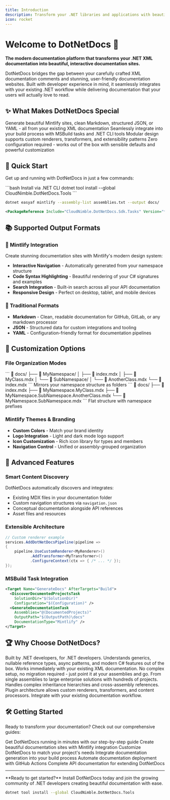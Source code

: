 ```yaml
---
title: Introduction
description: Transform your .NET libraries and applications with beautiful documentation
icon: rocket
---
```


# Welcome to DotNetDocs 🚀

**The modern documentation platform that transforms your .NET XML documentation into beautiful, interactive documentation sites.**

DotNetDocs bridges the gap between your carefully crafted XML documentation comments and stunning, user-friendly documentation websites. Built with developer experience in mind, it seamlessly integrates with your existing .NET workflow while delivering documentation that your users will actually love to read.

## ✨ What Makes DotNetDocs Special

<CardGroup cols={2}>
  <Card title="🎨 Multiple Output Formats" icon="palette">
    Generate beautiful Mintlify sites, clean Markdown, structured JSON, or YAML - all from your existing XML documentation
  </Card>
  <Card title="🔧 MSBuild Integration" icon="gear">
    Seamlessly integrate into your build process with MSBuild tasks and .NET CLI tools
  </Card>
  <Card title="🏗️ Flexible Architecture" icon="cubes">
    Modular design supports custom renderers, transformers, and extensibility patterns
  </Card>
  <Card title="⚡ Developer-First" icon="code">
    Zero configuration required - works out of the box with sensible defaults and powerful customization
  </Card>
</CardGroup>

## 🚀 Quick Start

Get up and running with DotNetDocs in just a few commands:

<CodeGroup>
```bash Install via .NET CLI
dotnet tool install --global CloudNimble.DotNetDocs.Tools
```

```bash Generate Documentation
dotnet easyaf mintlify --assembly-list assemblies.txt --output docs/
```

```xml MSBuild Integration
<PackageReference Include="CloudNimble.DotNetDocs.Sdk.Tasks" Version="*" />
```
</CodeGroup>

## 📚 Supported Output Formats

### 🎯 Mintlify Integration
Create stunning documentation sites with Mintlify's modern design system:
- **Interactive Navigation** - Automatically generated from your namespace structure
- **Code Syntax Highlighting** - Beautiful rendering of your C# signatures and examples
- **Search Integration** - Built-in search across all your API documentation
- **Responsive Design** - Perfect on desktop, tablet, and mobile devices

### 📄 Traditional Formats
- **Markdown** - Clean, readable documentation for GitHub, GitLab, or any markdown processor
- **JSON** - Structured data for custom integrations and tooling
- **YAML** - Configuration-friendly format for documentation pipelines

## 🎨 Customization Options

### File Organization Modes
<Tabs>
  <Tab title="Folder Mode">
    ```
    📁 docs/
    ├── 📁 MyNamespace/
    │   ├── 📄 index.mdx
    │   ├── 📄 MyClass.mdx
    │   └── 📁 SubNamespace/
    │       └── 📄 AnotherClass.mdx
    └── 📄 index.mdx
    ```
    Mirrors your namespace structure as folders
  </Tab>
  
  <Tab title="File Mode">
    ```
    📁 docs/
    ├── 📄 index.mdx
    ├── 📄 MyNamespace.MyClass.mdx
    ├── 📄 MyNamespace.SubNamespace.AnotherClass.mdx
    └── 📄 MyNamespace.SubNamespace.mdx
    ```
    Flat structure with namespace prefixes
  </Tab>
</Tabs>

### Mintlify Themes & Branding
- **Custom Colors** - Match your brand identity
- **Logo Integration** - Light and dark mode logo support
- **Icon Customization** - Rich icon library for types and members
- **Navigation Control** - Unified or assembly-grouped organization

## 🔧 Advanced Features

### Smart Content Discovery
DotNetDocs automatically discovers and integrates:
- Existing MDX files in your documentation folder
- Custom navigation structures via `navigation.json`
- Conceptual documentation alongside API references
- Asset files and resources

### Extensible Architecture
```csharp
// Custom renderer example
services.AddDotNetDocsPipeline(pipeline =>
{
    pipeline.UseCustomRenderer<MyRenderer>()
           .AddTransformer<MyTransformer>()
           .ConfigureContext(ctx => { /* ... */ });
});
```

### MSBuild Task Integration
```xml
<Target Name="GenerateDocs" AfterTargets="Build">
  <DiscoverDocumentedProjectsTask 
    SolutionDir="$(SolutionDir)" 
    Configuration="$(Configuration)" />
  <GenerateDocumentationTask 
    Assemblies="@(DocumentedProjects)"
    OutputPath="$(OutputPath)\docs"
    DocumentationType="Mintlify" />
</Target>
```

## 🏆 Why Choose DotNetDocs?

<AccordionGroup>
  <Accordion title="🎯 Designed for .NET Developers">
    Built by .NET developers, for .NET developers. Understands generics, nullable reference types, async patterns, and modern C# features out of the box.
  </Accordion>
  
  <Accordion title="🚀 Zero Configuration">
    Works immediately with your existing XML documentation. No complex setup, no migration required - just point it at your assemblies and go.
  </Accordion>
  
  <Accordion title="📈 Scales with Your Project">
    From single assemblies to large enterprise solutions with hundreds of projects. Handles complex inheritance hierarchies and cross-assembly references.
  </Accordion>
  
  <Accordion title="🔧 Extensible & Customizable">
    Plugin architecture allows custom renderers, transformers, and content processors. Integrate with your existing documentation workflow.
  </Accordion>
</AccordionGroup>

## 🛠️ Getting Started

Ready to transform your documentation? Check out our comprehensive guides:

<CardGroup cols={3}>
  <Card title="📖 Quick Start Guide" href="/getting-started">
    Get DotNetDocs running in minutes with our step-by-step guide
  </Card>
  <Card title="🎨 Mintlify Setup" href="/mintlify-guide">
    Create beautiful documentation sites with Mintlify integration
  </Card>
  <Card title="⚙️ Configuration" href="/configuration">
    Customize DotNetDocs to match your project's needs
  </Card>
</CardGroup>

<CardGroup cols={3}>
  <Card title="🔧 MSBuild Tasks" href="/msbuild-integration">
    Integrate documentation generation into your build process
  </Card>
  <Card title="🚀 CI/CD Integration" href="/cicd-setup">
    Automate documentation deployment with GitHub Actions
  </Card>
  <Card title="📚 API Reference" href="/api-reference">
    Complete API documentation for extending DotNetDocs
  </Card>
</CardGroup>

---

<Note>
**Ready to get started?** Install DotNetDocs today and join the growing community of .NET developers creating beautiful documentation with ease.

```bash
dotnet tool install --global CloudNimble.DotNetDocs.Tools
```
</Note>